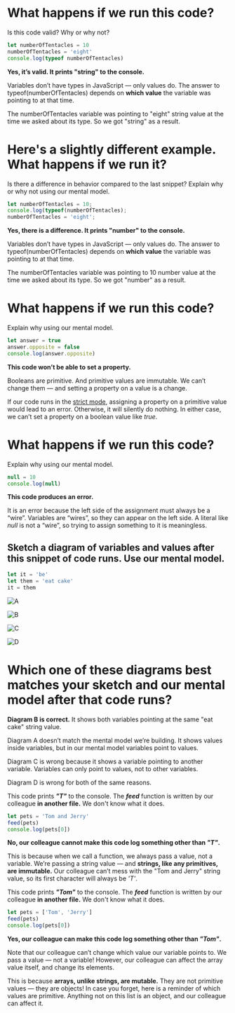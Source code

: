 
<Quiz title="JJS 03 Values and Variables" id="values-and-variables" version="1">

<Question type="EssayQuestion" id="JJS 03 01 numberOfTentacles code">

<Prompt>

# What happens if we run this code?

Is this code valid? Why or why not?

```js
let numberOfTentacles = 10
numberOfTentacles = 'eight'
console.log(typeof numberOfTentacles)
```

</Prompt>

<Answer>

**Yes, it’s valid. It prints "string" to the console.**

Variables don’t have types in JavaScript — only values do. The answer to typeof(numberOfTentacles) depends on **which value** the variable was pointing to at that time.

The numberOfTentacles variable was pointing to "eight" string value at the time we asked about its type. So we got "string" as a result.

</Answer>

</Question>

<Question type="EssayQuestion" id="JJS 03 02 numberOfTentacles output">

<Prompt>

# Here's a slightly different example. What happens if we run it?

Is there a difference in behavior compared to the last snippet? Explain why or why not using our mental model.

```js
let numberOfTentacles = 10;
console.log(typeof(numberOfTentacles);
numberOfTentacles = 'eight';
```

</Prompt>

<Answer>

**Yes, there is a difference. It prints "number" to the console.**

Variables don’t have types in JavaScript — only values do. The answer to typeof(numberOfTentacles) depends on **which value** the variable was pointing to at that time.

The numberOfTentacles variable was pointing to 10 number value at the time we asked about its type. So we got "number" as a result.

</Answer>

</Question>

<Question type="EssayQuestion" id="JJS 03 03 answer.opposite">

<Prompt>

# What happens if we run this code?

Explain why using our mental model.

```js
let answer = true
answer.opposite = false
console.log(answer.opposite)
```

</Prompt>

<Answer>

**This code won’t be able to set a property.**

Booleans are primitive. And primitive values are immutable. We can’t change them — and setting a property on a value is a change.

If our code runs in the [strict mode](https://developer.mozilla.org/en-US/docs/Web/JavaScript/Reference/Strict_mode), assigning a property on a primitive value would lead to an error. Otherwise, it will silently do nothing. In either case, we can’t set a property on a boolean value like _true_.

</Answer>

</Question>

<Question type="EssayQuestion" id="JJS 03 04 null equals 10">

<Prompt>

# What happens if we run this code?

Explain why using our mental model.

```js
null = 10
console.log(null)
```

</Prompt>

<Answer>

**This code produces an error.**

It is an error because the left side of the assignment must always be a “wire”. Variables are “wires”, so they can appear on the left side. A literal like _null_ is not a “wire”, so trying to assign something to it is meaningless.

</Answer>

</Question>

<Question type="QuestionSet" id="JJS 03 05 Answer this multi-part question">

<Question type="SketchQuestion" id="JJS 03 05 01 sketch">

<Prompt>

## Sketch a diagram of variables and values after this snippet of code runs. Use our mental model.

```js
let it = 'be'
let them = 'eat cake'
it = them
```

</Prompt>

</Question>

<Question type="MultipleChoiceQuestion" id="JJS 03 05 02 Which Matches Your Sketch">

<Choice>

![A](https://res.cloudinary.com/dg3gyk0gu/image/upload/v1612305600/just-javascript-email-images/jj03/quiz%20images/01%20eat%20cake.png)

</Choice>

<Choice correct>

![B](https://res.cloudinary.com/dg3gyk0gu/image/upload/v1612305624/just-javascript-email-images/jj03/quiz%20images/B%20eat%20cake.png)

</Choice>

<Choice>

![C](https://res.cloudinary.com/dg3gyk0gu/image/upload/v1612305642/just-javascript-email-images/jj03/quiz%20images/03%20eat%20cake.png)

</Choice>

<Choice>

![D](https://res.cloudinary.com/dg3gyk0gu/image/upload/v1612305661/just-javascript-email-images/jj03/quiz%20images/04%20eat%20cake.png)

</Choice>

<Prompt>

# Which one of these diagrams best matches your sketch and our mental model after that code runs?

</Prompt>

<Answer>

**Diagram B is correct.** It shows both variables pointing at the same "eat cake" string value.

Diagram A doesn’t match the mental model we’re building. It shows values inside variables, but in our mental model variables point to values.

Diagram C is wrong because it shows a variable pointing to another variable. Variables can only point to values, not to other variables.

Diagram D is wrong for both of the same reasons.

</Answer>

</Question>
</Question>

<Question type="EssayQuestion" id="JJS 03 07 feed pets">

<Prompt>

This code prints **_"T"_** to the console. The **_feed_** function is written by our colleague **in another file.** We don't know what it does.

```js
let pets = 'Tom and Jerry'
feed(pets)
console.log(pets[0])
```

</Prompt>

<Answer>

**No, our colleague cannot make this code log something other than _"T"_.**

This is because when we call a function, we always pass a value, not a variable. We’re passing a string value — and **strings, like any primitives, are immutable.** Our colleague can’t mess with the "Tom and Jerry" string value, so its first character will always be _'T'_.

</Answer>

</Question>

<Question type="EssayQuestion" id="JJS 03 08 What does feed do">

<Prompt>

This code prints **_"Tom"_** to the console. The **_feed_** function is written by our colleague **in another file.** We don't know what it does.

```js
let pets = ['Tom', 'Jerry']
feed(pets)
console.log(pets[0])
```

</Prompt>

<Answer>

**Yes, our colleague can make this code log something other than _"Tom"_.**

Note that our colleague can’t change which value our variable points to. We pass a value — not a variable! However, our colleague can affect the array value itself, and change its elements.

This is because **arrays, unlike strings, are mutable.** They are not primitive values — they are objects! In case you forget, here is a reminder of which values are primitive. Anything not on this list is an object, and our colleague can affect it.

</Answer>

</Question>

</Quiz>
